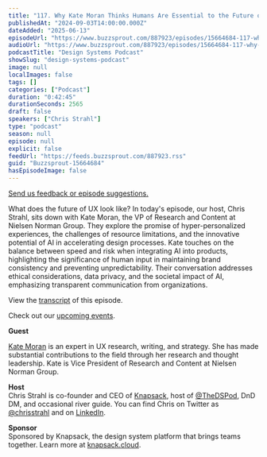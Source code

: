 ```yaml
---
title: "117. Why Kate Moran Thinks Humans Are Essential to the Future of Generative UI and AI."
publishedAt: "2024-09-03T14:00:00.000Z"
dateAdded: "2025-06-13"
episodeUrl: "https://www.buzzsprout.com/887923/episodes/15664684-117-why-kate-moran-thinks-humans-are-essential-to-the-future-of-generative-ui-and-ai.mp3"
audioUrl: "https://www.buzzsprout.com/887923/episodes/15664684-117-why-kate-moran-thinks-humans-are-essential-to-the-future-of-generative-ui-and-ai.mp3"
podcastTitle: "Design Systems Podcast"
showSlug: "design-systems-podcast"
image: null
localImages: false
tags: []
categories: ["Podcast"]
duration: "0:42:45"
durationSeconds: 2565
draft: false
speakers: ["Chris Strahl"]
type: "podcast"
season: null
episode: null
explicit: false
feedUrl: "https://feeds.buzzsprout.com/887923.rss"
guid: "Buzzsprout-15664684"
hasEpisodeImage: false
---
```

[Send us feedback or episode suggestions.](https://www.buzzsprout.com/twilio/text_messages/887923/open_sms)

What does the future of UX look like? In today's episode, our host, Chris Strahl, sits down with Kate Moran, the VP of Research and Content at Nielsen Norman Group. They explore the promise of hyper-personalized experiences, the challenges of resource limitations, and the innovative potential of AI in accelerating design processes. Kate touches on the balance between speed and risk when integrating AI into products, highlighting the significance of human input in maintaining brand consistency and preventing unpredictability. Their conversation addresses ethical considerations, data privacy, and the societal impact of AI, emphasizing transparent communication from organizations.

View the [transcript](https://docs.google.com/document/d/1u0v6BXGMO8kWQoj5dbUh6sYKJPa6Kqp_6hU8mmfp9yE/edit) of this episode.

Check out our [upcoming events](https://www.knapsack.cloud/events).  

**Guest**

[Kate Moran](https://www.linkedin.com/in/kate-m-moran/) is an expert in UX research, writing, and strategy. She has made substantial contributions to the field through her research and thought leadership. Kate is Vice President of Research and Content at Nielsen Norman Group.

**Host**  
Chris Strahl is co-founder and CEO of [Knapsack](https://www.knapsack.cloud/), host of [@TheDSPod](https://twitter.com/thedspod), DnD DM, and occasional river guide. You can find Chris on Twitter as [@chrisstrahl](https://twitter.com/chrisstrahl) and on [LinkedIn](https://www.linkedin.com/in/chrisstrahl/).  
  
**Sponsor**  
Sponsored by Knapsack, the design system platform that brings teams together. Learn more at [knapsack.cloud](https://www.knapsack.cloud/?utm_source=podcast).
